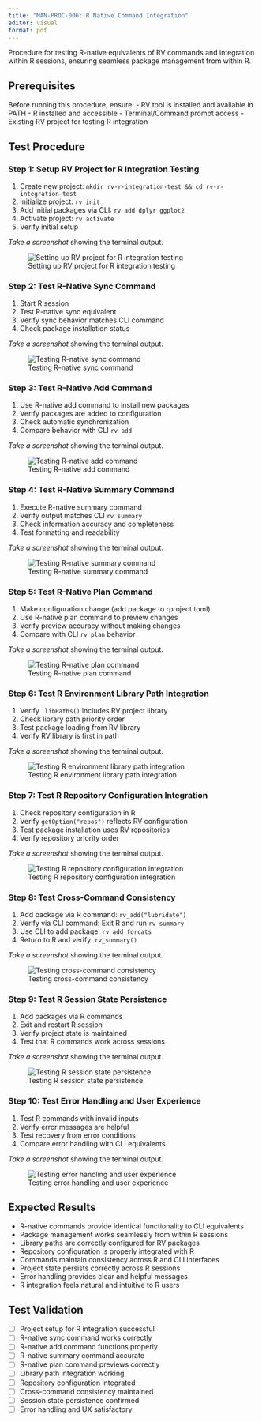 ```yaml
---
title: "MAN-PROC-006: R Native Command Integration"
editor: visual
format: pdf
---
```


Procedure for testing R-native equivalents of RV commands and integration within R sessions, ensuring seamless package management from within R.

## Prerequisites

Before running this procedure, ensure: - RV tool is installed and available in PATH - R installed and accessible - Terminal/Command prompt access - Existing RV project for testing R integration

## Test Procedure

::: step
### Step 1: Setup RV Project for R Integration Testing

1.  Create new project: `mkdir rv-r-integration-test && cd rv-r-integration-test`
2.  Initialize project: `rv init`
3.  Add initial packages via CLI: `rv add dplyr ggplot2`
4.  Activate project: `rv activate`
5.  Verify initial setup

*Take a screenshot* showing the terminal output.

![Setting up RV project for R integration testing](images/man-proc-006-01.png){.screenshot}
:::

::: step
### Step 2: Test R-Native Sync Command

1.  Start R session
2.  Test R-native sync equivalent
3.  Verify sync behavior matches CLI command
4.  Check package installation status

*Take a screenshot* showing the terminal output.

![Testing R-native sync command](images/man-proc-006-02.png){.screenshot}
:::

::: step
### Step 3: Test R-Native Add Command

1.  Use R-native add command to install new packages
2.  Verify packages are added to configuration
3.  Check automatic synchronization
4.  Compare behavior with CLI `rv add`

*Take a screenshot* showing the terminal output.

![Testing R-native add command](images/man-proc-006-03.png){.screenshot}
:::

::: step
### Step 4: Test R-Native Summary Command

1.  Execute R-native summary command
2.  Verify output matches CLI `rv summary`
3.  Check information accuracy and completeness
4.  Test formatting and readability

*Take a screenshot* showing the terminal output.

![Testing R-native summary command](images/man-proc-006-04.png){.screenshot}
:::

::: step
### Step 5: Test R-Native Plan Command

1.  Make configuration change (add package to rproject.toml)
2.  Use R-native plan command to preview changes
3.  Verify preview accuracy without making changes
4.  Compare with CLI `rv plan` behavior

*Take a screenshot* showing the terminal output.

![Testing R-native plan command](images/man-proc-006-05.png){.screenshot}
:::

::: step
### Step 6: Test R Environment Library Path Integration

1.  Verify `.libPaths()` includes RV project library
2.  Check library path priority order
3.  Test package loading from RV library
4.  Verify RV library is first in path

*Take a screenshot* showing the terminal output.

![Testing R environment library path integration](images/man-proc-006-06.png){.screenshot}
:::

::: step
### Step 7: Test R Repository Configuration Integration

1.  Check repository configuration in R
2.  Verify `getOption("repos")` reflects RV configuration
3.  Test package installation uses RV repositories
4.  Verify repository priority order

*Take a screenshot* showing the terminal output.

![Testing R repository configuration integration](images/man-proc-006-07.png){.screenshot}
:::

::: step
### Step 8: Test Cross-Command Consistency

1.  Add package via R command: `rv_add("lubridate")`
2.  Verify via CLI command: Exit R and run `rv summary`
3.  Use CLI to add package: `rv add forcats`
4.  Return to R and verify: `rv_summary()`

*Take a screenshot* showing the terminal output.

![Testing cross-command consistency](images/man-proc-006-08.png){.screenshot}
:::

::: step
### Step 9: Test R Session State Persistence

1.  Add packages via R commands
2.  Exit and restart R session
3.  Verify project state is maintained
4.  Test that R commands work across sessions

*Take a screenshot* showing the terminal output.

![Testing R session state persistence](images/man-proc-006-09.png){.screenshot}
:::

::: step
### Step 10: Test Error Handling and User Experience

1.  Test R commands with invalid inputs
2.  Verify error messages are helpful
3.  Test recovery from error conditions
4.  Compare error handling with CLI equivalents

*Take a screenshot* showing the terminal output.

![Testing error handling and user experience](images/man-proc-006-10.png){.screenshot}
:::

## Expected Results

-   R-native commands provide identical functionality to CLI equivalents
-   Package management works seamlessly from within R sessions
-   Library paths are correctly configured for RV packages
-   Repository configuration is properly integrated with R
-   Commands maintain consistency across R and CLI interfaces
-   Project state persists correctly across R sessions
-   Error handling provides clear and helpful messages
-   R integration feels natural and intuitive to R users

## Test Validation

-   [ ] Project setup for R integration successful
-   [ ] R-native sync command works correctly
-   [ ] R-native add command functions properly
-   [ ] R-native summary command accurate
-   [ ] R-native plan command previews correctly
-   [ ] Library path integration working
-   [ ] Repository configuration integrated
-   [ ] Cross-command consistency maintained
-   [ ] Session state persistence confirmed
-   [ ] Error handling and UX satisfactory